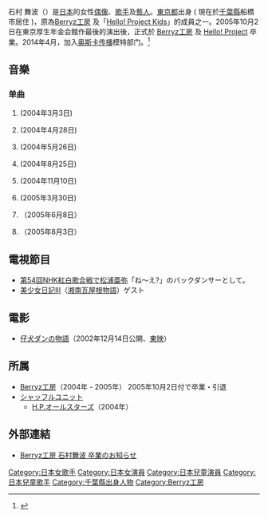 {{Infobox musical artist | Name                = 石村 舞波
| Img                 = 
| caption             = 
| Born                = {{Birth date and age|1992|11|20}}
| Origin              = [[File:Flag_of_Japan.svg|25px]] [[日本|日本]][[東京|東京]]
| Genre               = [[日本流行音樂|流行音樂]]
| Occupation          = [[歌手|歌手]]
| Associated_acts     = [[Berryz工房|Berryz工房]]、[[Hello!_Project_Kids|Hello! Project Kids]]
|background = solo_singer}}
{{Japanese
| japanese = 石村 舞波
| kana= いしむらまいは
| romaji = Ishimura Maiha
| 舊寫 =
|}}
石村 舞波（{{bd|1992年|11月20日}}）是[[日本|日本]]的女性[[偶像|偶像]]、[[歌手|歌手]]及[[藝人|藝人]]。[[東京都|東京都]]出身 ( 現在於[[千葉縣|千葉縣]]船橋市居住 )，原為[[Berryz工房|Berryz工房]] 及「[[Hello!_Project_Kids|Hello! Project Kids]]」的成員之一。2005年10月2日在東京厚生年金会館作最後的演出後，正式於 [[Berryz工房|Berryz工房]] 及  [[Hello!_Project|Hello! Project]] 卒業。2014年4月，加入[[奥斯卡传播|奥斯卡传播]]模特部门。<ref>{{Cite web |url=http://catalog.oscarpro.co.jp/PcSearch/talent_detail/Index/talent_search_result_list/1000001850/a |title=存档副本 |accessdate=2014-04-28 |archive-date=2015-06-16 |archive-url=https://web.archive.org/web/20150616004104/http://catalog.oscarpro.co.jp/PcSearch/talent_detail/Index/talent_search_result_list/1000001850/a |dead-url=no }}</ref>

==音樂==
===单曲===
#{{lang|ja|あなたなしでは生きてゆけない}} (2004年3月3日)
#{{lang|ja|ファイティングポーズはダテじゃない!}} (2004年4月28日)
#{{lang|ja|ピリリと行こう!}} (2004年5月26日)
#{{lang|ja|ハピネス～幸福歓迎！～}} (2004年8月25日)
#{{lang|ja|恋の呪縛}} (2004年11月10日)
#{{lang|ja|スッペシャル ジェネレーション}}(2005年3月30日)
#{{lang|ja|なんちゅう恋をやってるぇ　YOU KNOW?}}（2005年6月8日）
#{{lang|ja|２１時までのシンデレラ}}（2005年8月3日）

==電視節目==
*[[第54回NHK紅白歌合戦|第54回NHK紅白歌合戦]]で[[松浦亜弥|松浦亜弥]]「ね～え?」のバックダンサーとして。
*[[美少女日記III|美少女日記III]]（[[湘南瓦屋根物語|湘南瓦屋根物語]]）ゲスト

==電影==
*[[仔犬ダンの物語|仔犬ダンの物語]]（2002年12月14日公開、[[東映|東映]]）

==所属==
*[[Berryz工房|Berryz工房]]（2004年 - 2005年） 2005年10月2日付で卒業・引退
*[[シャッフルユニット|シャッフルユニット]]
**[[H.P.オールスターズ|H.P.オールスターズ]]（2004年）

==外部連結==
*[http://www.helloproject.com/newslist/050911-1.html Berryz工房 石村舞波 卒業のお知らせ] {{Wayback|url=http://www.helloproject.com/newslist/050911-1.html |date=20051125113523 }}

{{Authority control}}
{{DEFAULTSORT:Ishimura Maiha}}

[[Category:日本女歌手|Category:日本女歌手]]
[[Category:日本女演員|Category:日本女演員]]
[[Category:日本兒童演員|Category:日本兒童演員]]
[[Category:日本兒童歌手|Category:日本兒童歌手]]
[[Category:千葉縣出身人物|Category:千葉縣出身人物]]
[[Category:Berryz工房|Category:Berryz工房]]

{{早安家族}}